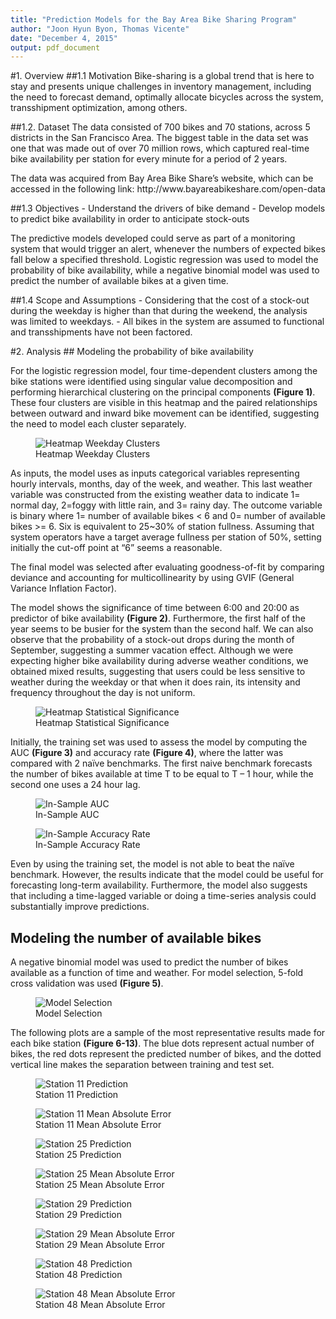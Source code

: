 ```yaml
---
title: "Prediction Models for the Bay Area Bike Sharing Program"
author: "Joon Hyun Byon, Thomas Vicente"
date: "December 4, 2015"
output: pdf_document
---
```


#1. Overview
##1.1 Motivation
Bike-sharing is a global trend that is here to stay and presents unique challenges in inventory management, including the need to forecast demand, optimally allocate bicycles across the system, transshipment optimization, among others. 

##1.2. Dataset
The data consisted of 700 bikes and 70 stations, across 5 districts in the San Francisco Area. The biggest table in the data set was one that was made out of over 70 million rows, which captured real-time bike availability per station for every minute for a period of 2 years.

The data was acquired from Bay Area Bike Share’s website, which can be accessed in the following link:
http://www.bayareabikeshare.com/open-data

##1.3 Objectives
- Understand the drivers of bike demand
- Develop models to predict bike availability in order to anticipate stock-outs

The predictive models developed could serve as part of a monitoring system that would trigger an alert, whenever the numbers of expected bikes fall below a specified threshold. Logistic regression was used to model the probability of bike availability, while a negative binomial model was used to predict the number of available bikes at a given time.

##1.4 Scope and Assumptions
- Considering that the cost of a stock-out during the weekday is higher than that during the weekend, the analysis was limited to weekdays.
- All bikes in the system are assumed to functional and transshipments have not been factored.

#2. Analysis
## Modeling the probability of bike availability

For the logistic regression model, four time-dependent clusters among the bike stations were identified using singular value decomposition and performing hierarchical clustering on the principal components **(Figure 1)**. These four clusters are visible in this heatmap and the paired relationships between outward and inward bike movement can be identified, suggesting the need to model each cluster separately.

![Heatmap Weekday Clusters](Heatmap Weekday Clusters2.png)

As inputs, the model uses as inputs categorical variables representing hourly intervals,  months, day of the week, and weather. This last weather variable was constructed from the existing weather data to indicate 1= normal day, 2=foggy with little rain, and 3= rainy day. The outcome variable is binary where 1= number of available bikes < 6 and 0= number of available bikes >= 6. Six is equivalent to 25~30% of station fullness. Assuming that system operators have a target average fullness per station of 50%, setting initially the cut-off point at “6” seems a reasonable. 

The final model was selected after evaluating goodness-of-fit by comparing deviance and accounting for multicollinearity by using GVIF (General Variance Inflation Factor).

The model shows the significance of time between 6:00 and 20:00 as predictor of bike availability **(Figure 2)**. Furthermore, the first half of the year seems to be busier for the system than the second half. We can also observe that the probability of a stock-out drops during the month of September, suggesting a summer vacation effect. Although we were expecting higher bike availability during adverse weather conditions, we obtained mixed results, suggesting that users could be less sensitive to weather during the weekday or that when it does rain, its intensity and frequency throughout the day is not uniform.

![Heatmap Statistical Significance](FINAL heatmap statistical significance2.png)

Initially, the training set was used to assess the model by computing the AUC **(Figure 3)** and accuracy rate **(Figure 4)**, where the latter was compared with 2 naïve benchmarks. The first naive benchmark forecasts the number of bikes available at time T to be equal to T – 1 hour, while the second one uses a 24 hour lag.


![In-Sample AUC](FINAL in sample rocr.png)


![In-Sample Accuracy Rate](FINAL in-sample accuracy2.png)

Even by using the training set, the model is not able to beat the naïve benchmark. However, the results indicate that the model could be useful for forecasting long-term availability. Furthermore, the model also suggests that including a time-lagged variable or doing a time-series analysis could substantially improve predictions.


## Modeling the number of available bikes
A negative binomial model was used to predict the number of bikes available as a function of time and weather. For model selection, 5-fold cross validation was used **(Figure 5)**.  

![Model Selection](model choice.png)

The following plots are a sample of the most representative results made for each bike station **(Figure 6-13)**. The blue dots represent actual number of bikes, the red dots represent the predicted number of bikes, and the dotted vertical line makes the separation between training and test set.

![Station 11 Prediction](station 11_prediction.png)

![Station 11 Mean Absolute Error](station 11_error.png)

![Station 25 Prediction](station 25_prediction.png)

![Station 25 Mean Absolute Error](station 25_error.png)

![Station 29 Prediction](station 29_prediction.png)

![Station 29 Mean Absolute Error](station 29_error.png)

![Station 48 Prediction](station 48_prediction.png)

![Station 48 Mean Absolute Error](station 48_error.png)

